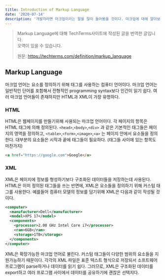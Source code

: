 ```yaml
---
title: Introduction of Markup Language
date: '2020-07-14'
description: '개발자라면 마크업이라는 말을 많이 들어봤을 것이다. 마크업에 대해 알아보자.'
---
```


> Markup Language에 대해 TechTerms사이트에 작성된 글을 번역한 글입니다. <br />오역이 있을 수 있습니다.
>
> 원문: <https://techterms.com/definition/markup_language>

## Markup Language

마크업 언어는 요소를 정의하기 위해 태그를 사용하는 컴퓨터 언어이다.
마크업 언어는 일반적인 단어를 포함해서 전형적인 programming syntax보다
인간이 읽기 쉽다. 여러 마크업 언어들이 존재하지만 HTML과 XML이 가장 유명하다.

### HTML

HTML은 웹페이지를 만들기위해 사용되는 마크업 언어이다. 각 페이지의 항목은
HTML 태그에 의해 정의된다. `<head>`,`<body>`,`<div>` 과 같은 기본적인 태그들은 페이지의 영역을
정의하고, `<table>`,`<form>`,`<image>`,`<a>` 는 페이지 안에서 요소들을 정의한다. 대부분의
요소들은 시작과 끝에 태그들이 필요하다. (태그들 사이에 있는 항목도 마찬가지)

```html
<a href="https://google.com">Google</a>
```

### XML

XML은 페이지에 정보를 형성하기보다 구조화된 데이터들을 저장하는데 사용된다. HTML은 이미 정의된 태그들을
쓰는 반면에, XML은 요소들을 정의하기 위해 커스텀 태그를 사용한다. 예를들어 컴퓨터 모델의 정보를 담기위해
XML은 다음과 같이 작성될 것이다.

```xml
<computer>
  <manufacturer>Dell</manufacturer>
  <model>XPS 17</model>
  <components>
    <processor>2.00 GHz Intel Core i7</processor>
    <ram>6GB</ram>
    <storage>1TB</storage>
  </components>
</computer>
```

XML은 확장가능한 마크업 언어로 불린다. 커스텀 태그들이 다양한 범위의 요소들을 지원가능하기 때문이다.
각각의 XML 파일은 표준 텍스트 형식으로 저장되서 소프트웨어 프로그램이 parse하거나 데이터를 읽기 쉽다.
그러므로, XML은 구조화된 데이터를 export하고 여러 프로그램 사이에서 데이터를 공유하기에 괜찮은 선택지다.
